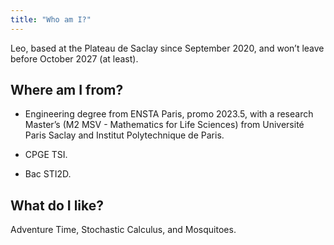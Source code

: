 ```yaml
---
title: "Who am I?"
---
```


Leo, based at the Plateau de Saclay since September 2020, and won't leave before October 2027 (at least).

## Where am I from?
* Engineering degree from ENSTA Paris, promo 2023.5, with a research Master's (M2 MSV - Mathematics for Life Sciences) from Université Paris Saclay and Institut Polytechnique de Paris.

* CPGE TSI.

* Bac STI2D.    

## What do I like?
Adventure Time, Stochastic Calculus, and Mosquitoes. <!-- And Maketa too! -->